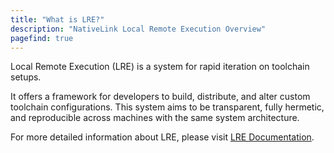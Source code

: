 ```yaml
---
title: "What is LRE?"
description: "NativeLink Local Remote Execution Overview"
pagefind: true
---
```


Local Remote Execution (LRE) is a system for rapid iteration on toolchain setups.

It offers a framework for developers to build, distribute, and alter
custom toolchain configurations. This system aims to be transparent, fully
hermetic, and reproducible across machines with the same system architecture.

For more detailed information about LRE, please
visit [LRE Documentation](../explanations/lre.mdx).
